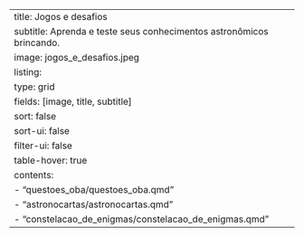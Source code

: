 ---
title: Jogos e desafios
subtitle: Aprenda e teste seus conhecimentos astronômicos brincando.
image: jogos_e_desafios.jpeg
listing:
    type: grid
    fields: [image, title, subtitle]
    sort: false
    sort-ui: false
    filter-ui: false
    table-hover: true
    contents:
        - "questoes_oba/questoes_oba.qmd"    
        - "astronocartas/astronocartas.qmd"  
        - "constelacao_de_enigmas/constelacao_de_enigmas.qmd"
---